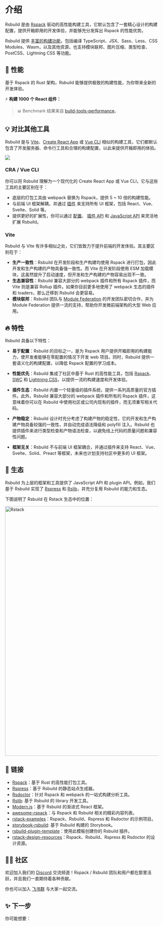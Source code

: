# 介绍

Rsbuild 是由 [Rspack](https://rspack.dev/) 驱动的高性能构建工具，它默认包含了一套精心设计的构建配置，提供开箱即用的开发体验，并能够充分发挥出 Rspack 的性能优势。

Rsbuild 提供 [丰富的构建功能](/guide/start/features)，包括编译 TypeScript、JSX、Sass、Less、CSS Modules、Wasm，以及其他资源，也支持模块联邦、图片压缩、类型检查、PostCSS、Lightning CSS 等功能。

## 🚀 性能

基于 Rspack 的 Rust 架构，Rsbuild 能够提供极致的构建性能，为你带来全新的开发体验。

⚡️ **构建 1000 个 React 组件：**


<BenchmarkGraph />

> 📊 Benchmark 结果来自 [build-tools-performance](https://github.com/rspack-contrib/build-tools-performance)。

## 💡 对比其他工具

Rsbuild 是与 [Vite](https://vitejs.dev/)、[Create React App](https://github.com/facebook/create-react-app) 或 [Vue CLI](https://github.com/vuejs/vue-cli) 相似的构建工具，它们都默认包含了开发服务器、命令行工具和合理的构建配置，以此来提供开箱即用的体验。

![](https://assets.rspack.dev/rsbuild/assets/rsbuild-1-0-build-tools.png)

### CRA / Vue CLI

你可以将 Rsbuild 理解为一个现代化的 Create React App 或 Vue CLI，它与这些工具的主要区别在于：

- 底层的打包工具由 webpack 替换为 Rspack，提供 5 ~ 10 倍的构建性能。
- 与前端 UI 框架解耦，并通过 [插件](/plugins/list/index) 来支持所有 UI 框架，包括 React、Vue、Svelte、Solid 等。
- 提供更好的扩展性，你可以通过 [配置](/config/index)、 [插件 API](/plugins/dev/index) 和 [JavaScript API](/api/start/index) 来灵活地扩展 Rsbuild。

### Vite

Rsbuild 与 Vite 有许多相似之处，它们皆致力于提升前端的开发体验。其主要区别在于：

- **生产一致性**：Rsbuild 在开发阶段和生产构建均使用 Rspack 进行打包，因此开发和生产构建的产物具备强一致性。而 Vite 在开发阶段使用 ESM 加载模块，这虽然提升了启动速度，但开发和生产构建的产物容易出现不一致。
- **生态兼容性**：Rsbuild 兼容大部分的 webpack 插件和所有 Rspack 插件，而 Vite 则是兼容 Rollup 插件。如果你目前更多地使用了 webpack 生态的插件和 loaders，那么迁移到 Rsbuild 会更容易。
- **模块联邦**：Rsbuild 团队与 [Module Federation](/guide/advanced/module-federation) 的开发团队密切合作，并为 Module Federation 提供一流的支持，帮助你开发微前端架构的大型 Web 应用。

## 🔥 特性

Rsbuild 具备以下特性：

- **易于配置**：Rsbuild 的目标之一，是为 Rspack 用户提供开箱即用的构建能力，使开发者能够在零配置的情况下开发 web 项目。同时，Rsbuild 提供一套语义化的构建配置，以降低 Rspack 配置的学习成本。

- **性能优先**：Rsbuild 集成了社区中基于 Rust 的高性能工具，包括 [Rspack](https://rspack.dev)、[SWC](https://swc.rs/) 和 [Lightning CSS](https://lightningcss.dev/)，以提供一流的构建速度和开发体验。

- **插件生态**：Rsbuild 内置一个轻量级的插件系统，提供一系列高质量的官方插件。此外，Rsbuild 兼容大部分的 webpack 插件和所有的 Rspack 插件，这意味着你可以在 Rsbuild 中使用社区或公司内现有的插件，而无须重写相关代码。

- **产物稳定**：Rsbuild 设计时充分考虑了构建产物的稳定性，它的开发和生产构建产物具备较强的一致性，并自动完成语法降级和 polyfill 注入。Rsbuild 也提供插件来进行类型检查和产物语法检查，以避免线上代码的质量问题和兼容性问题。

- **框架无关**：Rsbuild 不与前端 UI 框架耦合，并通过插件来支持 React、Vue、Svelte、Solid、Preact 等框架，未来也计划支持社区中更多的 UI 框架。

## 🎯 生态

Rsbuild 为上层的框架和工具提供了 JavaScript API 和 plugin API。例如，我们基于 Rsbuild 实现了 [Rspress](https://github.com/web-infra-dev/rspress) 和 [Rslib](https://github.com/web-infra-dev/rslib)，并充分复用 Rsbuild 的能力和生态。

下图说明了 Rsbuild 在 Rstack 生态中的位置：

<img
  src="https://assets.rspack.dev/rstack/rstack-overview.png"
  alt="Rstack"
  width="820"
/>

## 🦀 链接

- [Rspack](https://github.com/web-infra-dev/rspack)：基于 Rust 的高性能打包工具。
- [Rspress](https://github.com/web-infra-dev/rspress)：基于 Rsbuild 的静态站点生成器。
- [Rsdoctor](https://github.com/web-infra-dev/rsdoctor)：针对 Rspack 和 webpack 的一站式构建分析工具。
- [Rslib](https://github.com/web-infra-dev/rslib): 基于 Rsbuild 的 library 开发工具。
- [Modern.js](https://github.com/web-infra-dev/modern.js)：基于 Rsbuild 的渐进式 React 框架。
- [awesome-rspack](https://github.com/web-infra-dev/awesome-rspack)：与 Rspack 和 Rsbuild 相关的精彩内容列表。
- [rstack-examples](https://github.com/rspack-contrib/rstack-examples)：Rspack、Rsbuild、Rspress 和 Rsdoctor 的示例项目。
- [storybook-rsbuild](https://github.com/rspack-contrib/storybook-rsbuild): 基于 Rsbuild 构建的 Storybook。
- [rsbuild-plugin-template](https://github.com/rspack-contrib/rsbuild-plugin-template)：使用此模板创建你的 Rsbuild 插件。
- [rstack-design-resources](https://github.com/rspack-contrib/rstack-design-resources)：Rspack、Rsbuild、Rspress 和 Rsdoctor 的设计资源。

## 🧑‍💻 社区

欢迎加入我们的 [Discord](https://discord.gg/XsaKEEk4mW) 交流频道！Rspack / Rsbuild 团队和用户都在那里活跃，并且我们一直期待着各种贡献。

你也可以加入 [飞书群](https://applink.feishu.cn/client/chat/chatter/add_by_link?link_token=3c3vca77-bfc0-4ef5-b62b-9c5c9c92f1b4) 与大家一起交流。

## ✨ 下一步

你可能想要：


<NextSteps>
  <Step
    href="/guide/start/quick-start"
    title="快速上手"
    description="了解如何使用 Rsbuild"
  />
  <Step
    href="/guide/start/features"
    title="功能导航"
    description="了解 Rsbuild 提供的所有功能"
  />
  <Step
    href="https://github.com/web-infra-dev/rsbuild"
    title="支持 Rsbuild"
    description="点个 Star 支持一下✨"
  />
</NextSteps>
